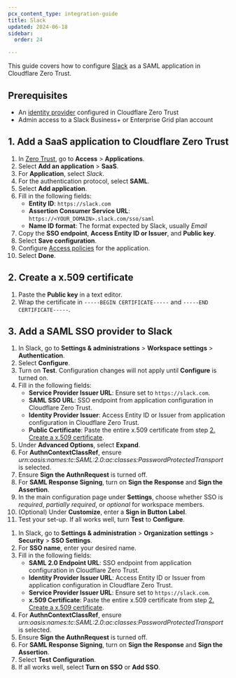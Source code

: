 ```yaml
---
pcx_content_type: integration-guide
title: Slack
updated: 2024-06-18
sidebar:
  order: 24

---
```



This guide covers how to configure [Slack](https://slack.com/help/articles/203772216-SAML-single-sign-on) as a SAML application in Cloudflare Zero Trust.

## Prerequisites

* An [identity provider](/cloudflare-one/identity/idp-integration/) configured in Cloudflare Zero Trust
* Admin access to a Slack Business+ or Enterprise Grid plan account

## 1. Add a SaaS application to Cloudflare Zero Trust

1. In [Zero Trust](https://one.dash.cloudflare.com), go to **Access** > **Applications**.
2. Select **Add an application** > **SaaS**.
3. For **Application**, select *Slack*.
4. For the authentication protocol, select **SAML**.
5. Select **Add application**.
6. Fill in the following fields:
   * **Entity ID**: `https://slack.com`
   * **Assertion Consumer Service URL**: `https://<YOUR_DOMAIN>.slack.com/sso/saml`
   * **Name ID format**: The format expected by Slack, usually *Email*
7. Copy the **SSO endpoint**, **Access Entity ID or Issuer**, and **Public key**.
8. Select **Save configuration**.
9. Configure [Access policies](/cloudflare-one/policies/access/) for the application.
10. Select **Done**.

## 2. Create a x.509 certificate

1. Paste the **Public key** in a text editor.
2. Wrap the certificate in `-----BEGIN CERTIFICATE-----` and `-----END CERTIFICATE-----`.

## 3. Add a SAML SSO provider to Slack

<Tabs> <TabItem label="business+ plan">

1. In Slack, go to **Settings & administrations** > **Workspace settings** > **Authentication**.
2. Select **Configure**.
3. Turn on **Test**. Configuration changes will not apply until **Configure** is turned on.
4. Fill in the following fields:
   * **Service Provider Issuer URL**: Ensure set to `https://slack.com`.
   * **SAML SSO URL**: SSO endpoint from application configuration in Cloudflare Zero Trust.
   * **Identity Provider Issuer**: Access Entity ID or Issuer from application configuration in Cloudflare Zero Trust.
   * **Public Certificate**: Paste the entire x.509 certificate from step [2. Create a x.509 certificate](#2-create-a-x509-certificate).
5. Under **Advanced Options**, select **Expand**.
6. For **AuthnContextClassRef**, ensure *urn:oasis:names:tc:SAML:2.0:ac:classes:PasswordProtectedTransport* is selected.
7. Ensure **Sign the AuthnRequest** is turned off.
8. For **SAML Response Signing**, turn on **Sign the Response** and **Sign the Assertion**.
9. In the main configuration page under **Settings**, choose whether SSO is *required*, *partially required*, or *optional* for workspace members.
10. (Optional) Under **Customize**, enter a **Sign in Button Label**.
11. Test your set-up. If all works well, turn **Test** to **Configure**.

</TabItem>

<TabItem label="enterprise grid plan">

1. In Slack, go to **Settings & administration** > **Organization settings** > **Security** > **SSO Settings**.
2. For **SSO name**, enter your desired name.
3. Fill in the following fields:
   * **SAML 2.0 Endpoint URL**: SSO endpoint from application configuration in Cloudflare Zero Trust.
   * **Identity Provider Issuer URL**: Access Entity ID or Issuer from application configuration in Cloudflare Zero Trust.
   * **Service Provider Issuer URL**: Ensure set to `https://slack.com`.
   * **x.509 Certificate**: Paste the entire x.509 certificate from step [2. Create a x.509 certificate](#2-create-a-x509-certificate).
4. For **AuthnContextClassRef**, ensure *urn:oasis:names:tc:SAML:2.0:ac:classes:PasswordProtectedTransport* is selected.
5. Ensure **Sign the AuthnRequest** is turned off.
6. For **SAML Response Signing**, turn on **Sign the Response** and **Sign the Assertion**.
7. Select **Test Configuration**.
8. If all works well, select **Turn on SSO** or **Add SSO**.

</TabItem> </Tabs>
